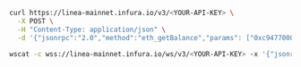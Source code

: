 
<Tabs>
  <TabItem value="cURL">

```bash
curl https://linea-mainnet.infura.io/v3/<YOUR-API-KEY> \
  -X POST \
  -H "Content-Type: application/json" \
  -d '{"jsonrpc":"2.0","method":"eth_getBalance","params": ["0xc94770007dda54cF92009BFF0dE90c06F603a09f", "latest"],"id":1}'
```

  </TabItem>
  <TabItem value="WSS">

```bash
wscat -c wss://linea-mainnet.infura.io/ws/v3/<YOUR-API-KEY> -x '{"jsonrpc":"2.0","method":"eth_getBalance","params": ["0xc94770007dda54cF92009BFF0dE90c06F603a09f", "latest"],"id":1}'
```

  </TabItem>
</Tabs>
